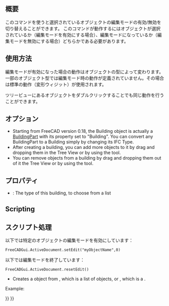<languages/>

{{Docnav
|[[Arch_Site|Site]]
|[[Arch_Floor|Floor]]
|[[BIM_Workbench|BIM]]
|IconL=Arch_Site.svg
|IconR=Arch_Floor.svg
|IconC=Workbench_BIM.svg
}}

<div class="mw-translate-fuzzy">
{{GuiCommand/ja
|Name=Std_Edit
|Name/ja=Std_Edit
|MenuLocation=Edit -> Toggle Editmode
|Workbenches=All
|SeeAlso=
}}
</div>

<span id="Description"></span>
== 概要 ==

このコマンドを使うと選択されているオブジェクトの編集モードの有効/無効を切り替えることができます。
このコマンドが動作するにはオブジェクトが選択されているか（編集モードを有効にする場合）、編集モードになっているか（編集モードを無効にする場合）どちらかである必要があります。

<span id="Usage"></span>
<div class="mw-translate-fuzzy">
==使用方法==
</div>

<div class="mw-translate-fuzzy">
編集モードが有効になった場合の動作はオブジェクトの型によって変わります。
一部のオブジェクト型では編集モード時の動作が定義されていません。その場合は標準の動作（変形ウィジット）が使用されます。

ツリービューにあるオブジェクトをダブルクリックすることでも同じ動作を行うことができます。
</div>

<span id="Options"></span>
==オプション==

* Starting from FreeCAD version 0.18, the Building object is actually a [[Arch BuildingPart|BuildingPart]] with its {{PropertyData|IFC Type}} property set to "Building". You can convert any BuildingPart to a Building simply by changing its IFC Type.
* After creating a building, you can add more objects to it by drag and dropping them in the Tree View or by using the {{Button|[[Image:Arch Add.svg|16px]] [[Arch Add|Arch Add]]}} tool.
* You can remove objects from a building by drag and dropping them out of it the Tree View or by using the {{Button|[[Image:Arch Remove.svg|16px]] [[Arch Remove|Arch Remove]]}} tool.

<span id="Properties"></span>
==プロパティ==

* {{PropertyData|Building Type}}: The type of this building, to choose from a list

==Scripting==

<div class="mw-translate-fuzzy">
== スクリプト処理 ==
</div>

<div class="mw-translate-fuzzy">
以下では特定のオブジェクトの編集モードを有効にしています：

 FreeCADGui.ActiveDocument.setEdit("myObjectName",0)

以下では編集モードを終了しています：

 FreeCADGui.ActiveDocument.resetEdit()
</div>
{{Code|code=
Building = makeBuilding(objectslist=None, baseobj=None, name="Building")
}}

* Creates a {{incode|Building}} object from {{incode|objectslist}}, which is a list of objects, or {{incode|baseobj}}, which is a {{incode|Shape}}.

Example:

{{Code|code=
import FreeCAD, Draft, Arch

p1 = FreeCAD.Vector(0, 0, 0)
p2 = FreeCAD.Vector(2000, 0, 0)
baseline = Draft.makeLine(p1, p2)
baseline2 = Draft.makeLine(p1, -1*p2)

Wall1 = Arch.makeWall(baseline, length=None, width=150, height=2000)
Wall2 = Arch.makeWall(baseline2, length=None, width=150, height=1800)
FreeCAD.ActiveDocument.recompute()

Building = Arch.makeBuilding([Wall1, Wall2])

Site = Arch.makeSite(Building)
FreeCAD.ActiveDocument.recompute()
}}


{{Docnav
|[[Arch_Site|Site]]
|[[Arch_Floor|Floor]]
|[[BIM_Workbench|BIM]]
|IconL=Arch_Site.svg
|IconR=Arch_Floor.svg
|IconC=Workbench_BIM.svg
}}

{{BIM_Tools_navi{{#translation:}}}}
{{Userdocnavi{{#translation:}}}}